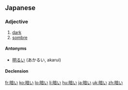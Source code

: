 ==Japanese==
{{ja-kanjitab|暗}}

===Adjective===
{{ja-adj|kk|decl=i|hira=くらい|rom=kurai}}

# [[dark]]
# [[sombre]]

====Antonyms====
*[[明るい]] (あかるい, akarui)

====Declension====
{{ja-i|暗|くら|kura}}

[[fr:暗い]]
[[ko:暗い]]
[[lo:暗い]]
[[li:暗い]]
[[hu:暗い]]
[[ja:暗い]]
[[uk:暗い]]
[[zh:暗い]]